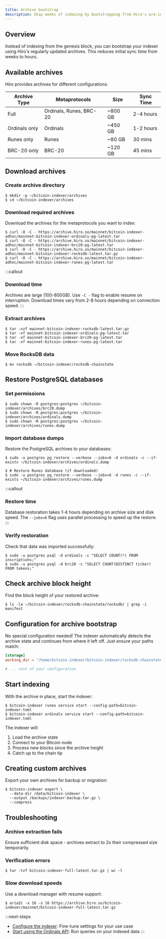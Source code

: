 ```yaml
---
title: Archive bootstrap  
description: Skip weeks of indexing by bootstrapping from Hiro's pre-indexed archives.
---
```


## Overview

Instead of indexing from the genesis block, you can bootstrap your indexer using Hiro's regularly updated archives. This reduces initial sync time from weeks to hours.

## Available archives

Hiro provides archives for different configurations:

| Archive Type | Metaprotocols | Size | Sync Time |
|--------------|---------------|------|-----------|
| Full | Ordinals, Runes, BRC-20 | ~800 GB | 2-4 hours |
| Ordinals only | Ordinals | ~450 GB | 1-2 hours |
| Runes only | Runes | ~80 GB | 30 mins |
| BRC-20 only | BRC-20 | ~120 GB | 45 mins |

## Download archives

### Create archive directory

```terminal
$ mkdir -p ~/bitcoin-indexer/archives
$ cd ~/bitcoin-indexer/archives
```

### Download required archives

Download the archives for the metaprotocols you want to index:

```terminal
$ curl -O -C - https://archive.hiro.so/mainnet/bitcoin-indexer-adhoc/mainnet-bitcoin-indexer-ordinals-pg-latest.tar
$ curl -O -C - https://archive.hiro.so/mainnet/bitcoin-indexer-adhoc/mainnet-bitcoin-indexer-brc20-pg-latest.tar
$ curl -O -C - https://archive.hiro.so/mainnet/bitcoin-indexer-adhoc/mainnet-bitcoin-indexer-rocksdb-latest.tar.gz
$ curl -O -C - https://archive.hiro.so/mainnet/bitcoin-indexer-adhoc/mainnet-bitcoin-indexer-runes-pg-latest.tar
```

:::callout
### Download time
Archives are large (100-800GB). Use `-C -` flag to enable resume on interruption. Download times vary from 2-8 hours depending on connection speed.
:::

### Extract archives

```terminal
$ tar -xzf mainnet-bitcoin-indexer-rocksdb-latest.tar.gz
$ tar -xf mainnet-bitcoin-indexer-ordinals-pg-latest.tar
$ tar -xf mainnet-bitcoin-indexer-brc20-pg-latest.tar
$ tar -xf mainnet-bitcoin-indexer-runes-pg-latest.tar
```

### Move RocksDB data

```terminal
$ mv rocksdb ~/bitcoin-indexer/rocksdb-chainstate
```

## Restore PostgreSQL databases

### Set permissions

```terminal
$ sudo chown -R postgres:postgres ~/bitcoin-indexer/archives/brc20.dump
$ sudo chown -R postgres:postgres ~/bitcoin-indexer/archives/ordinals.dump
$ sudo chown -R postgres:postgres ~/bitcoin-indexer/archives/runes.dump
```

### Import database dumps

Restore the PostgreSQL archives to your databases:

```terminal
$ sudo -u postgres pg_restore --verbose --jobs=6 -d ordinals -c --if-exists ~/bitcoin-indexer/archives/ordinals.dump

$ # Restore Runes database (if downloaded)
$ sudo -u postgres pg_restore --verbose --jobs=6 -d runes -c --if-exists ~/bitcoin-indexer/archives/runes.dump
```

:::callout
### Restore time
Database restoration takes 1-4 hours depending on archive size and disk speed. The `--jobs=6` flag uses parallel processing to speed up the restore.
:::

### Verify restoration

Check that data was imported successfully:

```terminal
$ sudo -u postgres psql -d ordinals -c "SELECT COUNT(*) FROM inscriptions;"
$ sudo -u postgres psql -d brc20 -c "SELECT COUNT(DISTINCT ticker) FROM tokens;"
```

## Check archive block height

Find the block height of your restored archive:

```terminal
$ ls -la ~/bitcoin-indexer/rocksdb-chainstate/rocksdb/ | grep -i manifest
```

## Configuration for archive bootstrap

No special configuration needed! The indexer automatically detects the archive state and continues from where it left off. Just ensure your paths match:

```toml title="bitcoin-indexer-config.toml"
[storage]
working_dir = "/home/bitcoin-indexer/bitcoin-indexer/rocksdb-chainstate"

# ... rest of your configuration
```

## Start indexing

With the archive in place, start the indexer:

```terminal
$ bitcoin-indexer runes service start --config-path=bitcoin-indexer.toml
$ bitcoin-indexer ordinals service start --config-path=bitcoin-indexer.toml
```

The indexer will:
1. Load the archive state
2. Connect to your Bitcoin node
3. Process new blocks since the archive height
4. Catch up to the chain tip

## Creating custom archives

Export your own archives for backup or migration:

```terminal
$ bitcoin-indexer export \
  --data-dir /data/bitcoin-indexer \
  --output /backups/indexer-backup.tar.gz \
  --compress
```

## Troubleshooting

### Archive extraction fails

Ensure sufficient disk space - archives extract to 2x their compressed size temporarily.

### Verification errors

```terminal
$ tar -tzf bitcoin-indexer-full-latest.tar.gz | wc -l
```

### Slow download speeds

Use a download manager with resume support:

```terminal
$ aria2c -x 16 -s 16 https://archive.hiro.so/bitcoin-indexer/mainnet/bitcoin-indexer-full-latest.tar.gz
```

:::next-steps
- [Configure the indexer](/tools/bitcoin-indexer/configuration): Fine-tune settings for your use case
- [Start using the Ordinals API](/tools/bitcoin-indexer/ordinals-api): Run queries on your indexed data
:::
